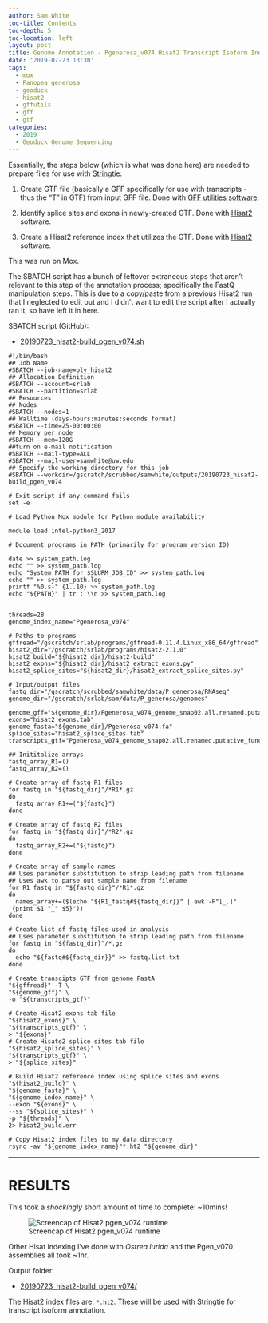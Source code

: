 ```yaml
---
author: Sam White
toc-title: Contents
toc-depth: 5
toc-location: left
layout: post
title: Genome Annotation - Pgenerosa_v074 Hisat2 Transcript Isoform Index
date: '2019-07-23 13:30'
tags:
  - mox
  - Panopea generosa
  - geoduck
  - hisat2
  - gffutils
  - gff
  - gtf
categories:
  - 2019
  - Geoduck Genome Sequencing
---
```


Essentially, the steps below (which is what was done here) are needed to prepare files for use with [Stringtie](https://ccb.jhu.edu/software/stringtie/index.shtml):

1. Create GTF file (basically a GFF specifically for use with transcripts - thus the "T" in GTF) from input GFF file. Done with [GFF utilities software](http://ccb.jhu.edu/software/stringtie/gff.shtml).

2. Identify splice sites and exons in newly-created GTF. Done with [Hisat2](https://ccb.jhu.edu/software/hisat2/manual.shtml) software.

3. Create a Hisat2 reference index that utilizes the GTF. Done with [Hisat2](https://ccb.jhu.edu/software/hisat2/manual.shtml) software.

This was run on Mox.

The SBATCH script has a bunch of leftover extraneous steps that aren't relevant to this step of the annotation process; specifically the FastQ manipulation steps. This is due to a copy/paste from a previous Hisat2 run that I neglected to edit out and I didn't want to edit the script after I actually ran it, so have left it in here.

SBATCH script (GitHub):

- [20190723_hisat2-build_pgen_v074.sh](https://github.com/RobertsLab/sams-notebook/blob/master/sbatch_scripts/20190723_hisat2-build_pgen_v074.sh)

```shell
#!/bin/bash
## Job Name
#SBATCH --job-name=oly_hisat2
## Allocation Definition
#SBATCH --account=srlab
#SBATCH --partition=srlab
## Resources
## Nodes
#SBATCH --nodes=1
## Walltime (days-hours:minutes:seconds format)
#SBATCH --time=25-00:00:00
## Memory per node
#SBATCH --mem=120G
##turn on e-mail notification
#SBATCH --mail-type=ALL
#SBATCH --mail-user=samwhite@uw.edu
## Specify the working directory for this job
#SBATCH --workdir=/gscratch/scrubbed/samwhite/outputs/20190723_hisat2-build_pgen_v074

# Exit script if any command fails
set -e

# Load Python Mox module for Python module availability

module load intel-python3_2017

# Document programs in PATH (primarily for program version ID)

date >> system_path.log
echo "" >> system_path.log
echo "System PATH for $SLURM_JOB_ID" >> system_path.log
echo "" >> system_path.log
printf "%0.s-" {1..10} >> system_path.log
echo "${PATH}" | tr : \\n >> system_path.log


threads=28
genome_index_name="Pgenerosa_v074"

# Paths to programs
gffread="/gscratch/srlab/programs/gffread-0.11.4.Linux_x86_64/gffread"
hisat2_dir="/gscratch/srlab/programs/hisat2-2.1.0"
hisat2_build="${hisat2_dir}/hisat2-build"
hisat2_exons="${hisat2_dir}/hisat2_extract_exons.py"
hisat2_splice_sites="${hisat2_dir}/hisat2_extract_splice_sites.py"

# Input/output files
fastq_dir="/gscratch/scrubbed/samwhite/data/P_generosa/RNAseq"
genome_dir="/gscratch/srlab/sam/data/P_generosa/genomes"

genome_gff="${genome_dir}/Pgenerosa_v074_genome_snap02.all.renamed.putative_function.domain_added.gff"
exons="hisat2_exons.tab"
genome_fasta="${genome_dir}/Pgenerosa_v074.fa"
splice_sites="hisat2_splice_sites.tab"
transcripts_gtf="Pgenerosa_v074_genome_snap02.all.renamed.putative_function.domain_added.gtf"

## Inititalize arrays
fastq_array_R1=()
fastq_array_R2=()

# Create array of fastq R1 files
for fastq in "${fastq_dir}"/*R1*.gz
do
  fastq_array_R1+=("${fastq}")
done

# Create array of fastq R2 files
for fastq in "${fastq_dir}"/*R2*.gz
do
  fastq_array_R2+=("${fastq}")
done

# Create array of sample names
## Uses parameter substitution to strip leading path from filename
## Uses awk to parse out sample name from filename
for R1_fastq in "${fastq_dir}"/*R1*.gz
do
  names_array+=($(echo "${R1_fastq#${fastq_dir}}" | awk -F"[_.]" '{print $1 "_" $5}'))
done

# Create list of fastq files used in analysis
## Uses parameter substitution to strip leading path from filename
for fastq in "${fastq_dir}"/*.gz
do
  echo "${fastq#${fastq_dir}}" >> fastq.list.txt
done

# Create transcipts GTF from genome FastA
"${gffread}" -T \
"${genome_gff}" \
-o "${transcripts_gtf}"

# Create Hisat2 exons tab file
"${hisat2_exons}" \
"${transcripts_gtf}" \
> "${exons}"
# Create Hisate2 splice sites tab file
"${hisat2_splice_sites}" \
"${transcripts_gtf}" \
> "${splice_sites}"

# Build Hisat2 reference index using splice sites and exons
"${hisat2_build}" \
"${genome_fasta}" \
"${genome_index_name}" \
--exon "${exons}" \
--ss "${splice_sites}" \
-p "${threads}" \
2> hisat2_build.err

# Copy Hisat2 index files to my data directory
rsync -av "${genome_index_name}"*.ht2 "${genome_dir}"
```

---

# RESULTS

This took a _shockingly_ short amount of time to complete: ~10mins!

![Screencap of Hisat2 pgen_v074 runtime](https://github.com/RobertsLab/sams-notebook/blob/master/images/screencaps/20190723_hisat2_build_pgen074_runtime.png?raw=true)

Other Hisat indexing I've done with _Ostrea lurida_ and the Pgen_v070 assemblies all took ~1hr.

Output folder:

- [20190723_hisat2-build_pgen_v074/](https://gannet.fish.washington.edu/Atumefaciens/20190723_hisat2-build_pgen_v074/)

The Hisat2 index files are: `*.ht2`. These will be used with Stringtie for transcript isoform annotation.
